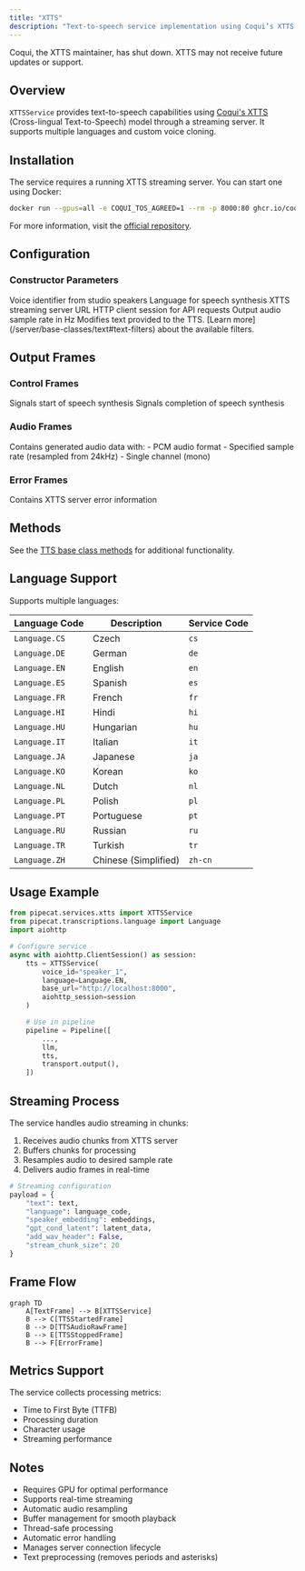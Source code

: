 ```yaml
---
title: "XTTS"
description: "Text-to-speech service implementation using Coqui’s XTTS streaming server"
---
```


<Warning>
  Coqui, the XTTS maintainer, has shut down. XTTS may not receive future updates
  or support.
</Warning>

## Overview

`XTTSService` provides text-to-speech capabilities using [Coqui's XTTS](https://huggingface.co/coqui/XTTS-v2) (Cross-lingual Text-to-Speech) model through a streaming server. It supports multiple languages and custom voice cloning.

## Installation

The service requires a running XTTS streaming server. You can start one using Docker:

```bash
docker run --gpus=all -e COQUI_TOS_AGREED=1 --rm -p 8000:80 ghcr.io/coqui-ai/xtts-streaming-server:latest-cuda121
```

For more information, visit the [official repository](https://github.com/coqui-ai/xtts-streaming-server).

## Configuration

### Constructor Parameters

<ParamField path="voice_id" type="str" required>
  Voice identifier from studio speakers
</ParamField>

<ParamField path="language" type="Language" required>
  Language for speech synthesis
</ParamField>

<ParamField path="base_url" type="str" required>
  XTTS streaming server URL
</ParamField>

<ParamField path="aiohttp_session" type="aiohttp.ClientSession" required>
  HTTP client session for API requests
</ParamField>

<ParamField path="sample_rate" type="int" default="None">
  Output audio sample rate in Hz
</ParamField>

<ParamField path="text_filter" type="BaseTextFilter" default="None">
  Modifies text provided to the TTS. [Learn
  more](/server/base-classes/text#text-filters) about the available filters.
</ParamField>

## Output Frames

### Control Frames

<ParamField path="TTSStartedFrame" type="Frame">
  Signals start of speech synthesis
</ParamField>

<ParamField path="TTSStoppedFrame" type="Frame">
  Signals completion of speech synthesis
</ParamField>

### Audio Frames

<ParamField path="TTSAudioRawFrame" type="Frame">
  Contains generated audio data with: - PCM audio format - Specified sample rate
  (resampled from 24kHz) - Single channel (mono)
</ParamField>

### Error Frames

<ParamField path="ErrorFrame" type="Frame">
  Contains XTTS server error information
</ParamField>

## Methods

See the [TTS base class methods](/server/base-classes/speech#ttsservice) for additional functionality.

## Language Support

Supports multiple languages:

| Language Code | Description          | Service Code |
| ------------- | -------------------- | ------------ |
| `Language.CS` | Czech                | `cs`         |
| `Language.DE` | German               | `de`         |
| `Language.EN` | English              | `en`         |
| `Language.ES` | Spanish              | `es`         |
| `Language.FR` | French               | `fr`         |
| `Language.HI` | Hindi                | `hi`         |
| `Language.HU` | Hungarian            | `hu`         |
| `Language.IT` | Italian              | `it`         |
| `Language.JA` | Japanese             | `ja`         |
| `Language.KO` | Korean               | `ko`         |
| `Language.NL` | Dutch                | `nl`         |
| `Language.PL` | Polish               | `pl`         |
| `Language.PT` | Portuguese           | `pt`         |
| `Language.RU` | Russian              | `ru`         |
| `Language.TR` | Turkish              | `tr`         |
| `Language.ZH` | Chinese (Simplified) | `zh-cn`      |

## Usage Example

```python
from pipecat.services.xtts import XTTSService
from pipecat.transcriptions.language import Language
import aiohttp

# Configure service
async with aiohttp.ClientSession() as session:
    tts = XTTSService(
        voice_id="speaker_1",
        language=Language.EN,
        base_url="http://localhost:8000",
        aiohttp_session=session
    )

    # Use in pipeline
    pipeline = Pipeline([
        ...,
        llm,
        tts,
        transport.output(),
    ])
```

## Streaming Process

The service handles audio streaming in chunks:

1. Receives audio chunks from XTTS server
2. Buffers chunks for processing
3. Resamples audio to desired sample rate
4. Delivers audio frames in real-time

```python
# Streaming configuration
payload = {
    "text": text,
    "language": language_code,
    "speaker_embedding": embeddings,
    "gpt_cond_latent": latent_data,
    "add_wav_header": False,
    "stream_chunk_size": 20
}
```

## Frame Flow

```mermaid
graph TD
    A[TextFrame] --> B[XTTSService]
    B --> C[TTSStartedFrame]
    B --> D[TTSAudioRawFrame]
    B --> E[TTSStoppedFrame]
    B --> F[ErrorFrame]
```

## Metrics Support

The service collects processing metrics:

- Time to First Byte (TTFB)
- Processing duration
- Character usage
- Streaming performance

## Notes

- Requires GPU for optimal performance
- Supports real-time streaming
- Automatic audio resampling
- Buffer management for smooth playback
- Thread-safe processing
- Automatic error handling
- Manages server connection lifecycle
- Text preprocessing (removes periods and asterisks)
